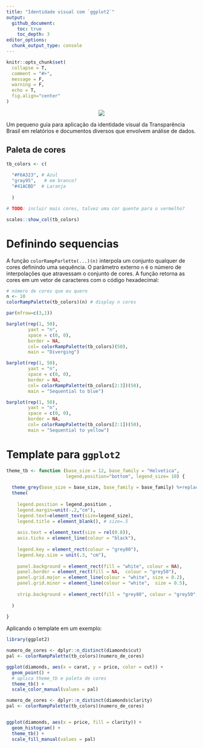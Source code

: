 ```yaml
---
title: "Identidade visual com `ggplot2`"
output:
  github_document:
    toc: true
    toc_depth: 3
editor_options: 
  chunk_output_type: console
---
```


```r
knitr::opts_chunk$set(
  collapse = T,
  comment = "#>",
  message = F,
  warning = F,
  echo = T,
  fig.align="center"
)
```


<p align="center">
  <img src="logo_200x200.png" />
</p>



Um pequeno guia para aplicação da identidade visual da Transparência Brasil em relatórios e documentos diversos que envolvem análise de dados.

## Paleta de cores 

```r
tb_colors <- c(
  
  "#F6A323", # Azul 
  "gray95",   # em branco?
  "#41ACBD"  # Laranja
  
  )

# TODO: incluir mais cores, talvez uma cor quente para o vermelho?

```


```r
scales::show_col(tb_colors)
```

# Definindo sequencias

A função `colorRampParlette(...)(n)` interpola um conjunto qualquer de cores definindo uma sequência. O parâmetro externo `n` é o número de interpolações que atravessam o conjunto de cores. A função retorna as cores em um vetor de caracteres com o código hexadecimal:

```r
# número de cores que eu quero
n <- 10
colorRampPalette(tb_colors)(n) # display n cores
```


```r
par(mfrow=c(3,1))

barplot(rep(1, 50),
        yaxt = "n",
        space = c(0, 0),
        border = NA, 
        col= colorRampPalette(tb_colors)(50),
        main = "Diverging")

barplot(rep(1, 50),
        yaxt = "n",
        space = c(0, 0),
        border = NA, 
        col= colorRampPalette(tb_colors[2:3])(50),
        main = "Sequential to blue")

barplot(rep(1, 50),
        yaxt = "n",
        space = c(0, 0),
        border = NA, 
        col= colorRampPalette(tb_colors[2:1])(50),
        main = "Sequential to yellow")


```

# Template para `ggplot2`

```r

theme_tb <- function (base_size = 12, base_family = "Helvetica",
                      legend.position="bottom", legend_size= 10) {
  
  theme_grey(base_size = base_size, base_family = base_family) %+replace% 
  theme(
    
    legend.position = legend.position , 
    legend.margin=unit(-.2,"cm"),
    legend.text=element_text(size=legend_size),
    legend.title = element_blank(), # size=.5
    
    axis.text = element_text(size = rel(0.8)),
    axis.ticks = element_line(colour = "black"), 
    
    legend.key = element_rect(colour = "grey80"), 
    legend.key.size = unit(.3, "cm"),
    
    panel.background = element_rect(fill = "white", colour = NA),
    panel.border = element_rect(fill = NA,  colour = "grey50"), 
    panel.grid.major = element_line(colour = "white", size = 0.2),
    panel.grid.minor = element_line(colour = "white",  size = 0.5), 
    
    strip.background = element_rect(fill = "grey80", colour = "grey50", size = 0.2)
    
  )
  
}
```

Aplicando o template em um exemplo:

```r
library(ggplot2)

numero_de_cores <- dplyr::n_distinct(diamonds$cut)
pal <- colorRampPalette(tb_colors)(numero_de_cores)

ggplot(diamonds, aes(x = carat, y = price, color = cut)) +
  geom_point() +
  # aplica theme_tb e paleta de cores
  theme_tb() +
  scale_color_manual(values = pal)
```

```r

numero_de_cores <- dplyr::n_distinct(diamonds$clarity)
pal <- colorRampPalette(tb_colors)(numero_de_cores)


ggplot(diamonds, aes(x = price, fill = clarity)) + 
  geom_histogram() +
  theme_tb() +
  scale_fill_manual(values = pal)
```
